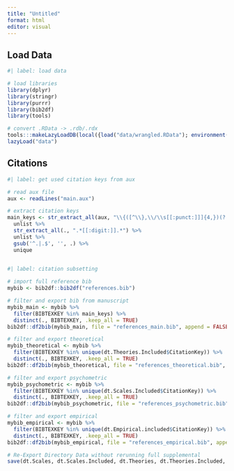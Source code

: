 ```yaml
---
title: "Untitled"
format: html
editor: visual
---
```


## Load Data 

```r
#| label: load data

# load libraries
library(dplyr)
library(stringr)
library(purrr)
library(bib2df)
library(tools)

# convert .RData -> .rdb/.rdx
tools:::makeLazyLoadDB(local({load("data/wrangled.RData"); environment()}), "data")
lazyLoad("data")

```

## Citations

```r
#| label: get used citation keys from aux

# read aux file
aux <- readLines("main.aux")

# extract citation keys
main_keys <- str_extract_all(aux, "\\{([^\\},\\/\\s[[:punct:]]]{4,})(?:,\\s*([^\\},]+))*\\}") %>% 
  unlist %>%
  str_extract_all(., ".*[[:digit:]].*") %>%
  unlist %>%
  gsub('^.|.$', '', .) %>%
  unique
  
```

```r
#| label: citation subsetting

# import full reference bib
mybib <- bib2df::bib2df("references.bib")

# filter and export bib from manuscript
mybib_main <- mybib %>%
  filter(BIBTEXKEY %in% main_keys) %>%
  distinct(., BIBTEXKEY, .keep_all = TRUE)
bib2df::df2bib(mybib_main, file = "references_main.bib", append = FALSE)

# filter and export theoretical
mybib_theoretical <- mybib %>%
  filter(BIBTEXKEY %in% unique(dt.Theories.Included$CitationKey)) %>%
  distinct(., BIBTEXKEY, .keep_all = TRUE)
bib2df::df2bib(mybib_theoretical, file = "references_theoretical.bib", append = FALSE)

# filter and export psychometric
mybib_psychometric <- mybib %>%
  filter(BIBTEXKEY %in% unique(dt.Scales.Included$CitationKey)) %>%
  distinct(., BIBTEXKEY, .keep_all = TRUE)
bib2df::df2bib(mybib_psychometric, file = "references_psychometric.bib", append = FALSE)

# filter and export empirical
mybib_empirical <- mybib %>%
  filter(BIBTEXKEY %in% unique(dt.Empirical.included$CitationKey)) %>%
  distinct(., BIBTEXKEY, .keep_all = TRUE)
bib2df::df2bib(mybib_empirical, file = "references_empirical.bib", append = FALSE)

# Re-Export Directory Data without rerunning full supplemental
save(dt.Scales, dt.Scales.Included, dt.Theories, dt.Theories.Included, file = "data/AcculturationScales.RData")
  
```
